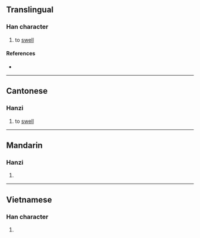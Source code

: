 {{character info/new}}
==Translingual==

===Han character===
{{Han char|rn=30|rad=口|as=14|sn=17|four=|canj=RTGI,XRTGI|ids=⿰口對}}

# {{lb|mul|Cantonese}} to [[swell]]

====References====
* {{Han ref|kx=0212.010|dkj=04465|dj=0434.340|hdz=10696.070|uh=5689|ud=22153}}

----

==Cantonese==

===Hanzi===
{{yue-hanzi|jyut=[[deoi3]]|y=deui3}}

# to [[swell]]

----

==Mandarin==

===Hanzi===
{{cmn-hanzi|pin=[[duō]] ([[duo1]])|wg=to<sup>1</sup>}}

# {{defn|lang=cmn|sort=口14}}

----

==Vietnamese==

===Han character===
{{vi-hantu|[[dối]]|rs=口14}}

# {{defn|lang=vi|sort=口14}}